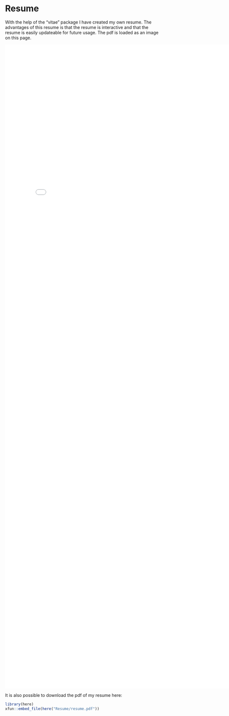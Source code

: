 # Resume

With the help of the "vitae" package I have created my own resume. The advantages of this resume is that the resume is interactive and that the  resume is easily updateable for future usage.
The pdf is loaded as an image on this page.

<embed src="resume.pdf" width="800px" height="2100px" />

It is also possible to download the pdf of my resume here:
```r
library(here)
xfun::embed_file(here("Resume/resume.pdf"))
```

